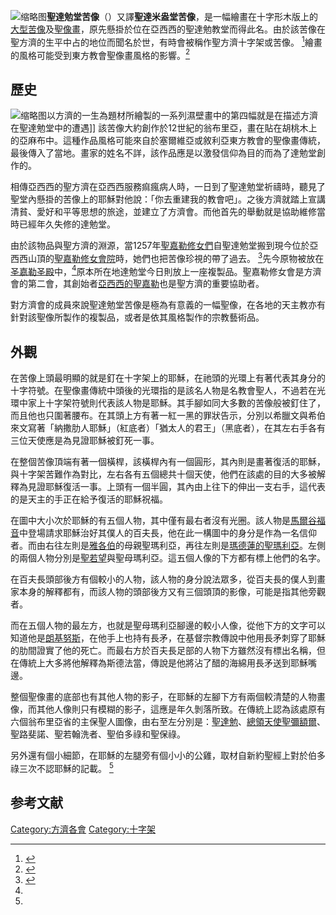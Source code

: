 [[File:Kruis_san_damiano.gif|缩略图]]'''聖達勉堂苦像'''（{{lang-it|Crocifisso di San Damiano}}）又譯'''聖達米盎堂苦像'''，是一幅繪畫在十字形木版上的[[十架苦像|大型苦像]]及[[聖像畫|聖像畫]]，原先懸掛於位在亞西西的聖達勉教堂而得此名。由於該苦像在聖方濟的生平中占的地位而聞名於世，有時會被稱作聖方濟十字架或苦像。 <ref name="輔神">{{cite web|author=錢玲珠|title=聖方濟十字架|url=http://www.catholic.org.tw/theology/public/liyi/topics_arts.html|work=禮儀專題-聖藝|publisher=輔神禮儀研究中心|accessdate=2014-02-19|archive-date=2014-02-23|archive-url=https://web.archive.org/web/20140223041704/http://www.catholic.org.tw/theology/public/liyi/topics_arts.html|dead-url=no}}</ref>繪畫的風格可能受到東方教會聖像畫風格的影響。<ref name="標誌">{{cite web|author=胡健挺|title=聖達勉堂苦像|url=http://www.ofm.org.hk/100-Francis-Clare/142-fn-signsymb/sandam.htm|work=方濟標誌系列|accessdate=2014-02-19|archive-date=2017-12-19|archive-url=https://web.archive.org/web/20171219213641/http://www.ofm.org.hk/100-Francis-Clare/142-fn-signsymb/sandam.htm|dead-url=no}}</ref>

==歷史==
[[File:Giotto_di_Bondone_078.jpg|缩略图]]以方濟的一生為題材所繪製的一系列濕壁畫中的第四幅就是在描述方濟在聖達勉堂中的遭遇]]
該苦像大約創作於12世紀的翁布里亞，畫在貼在胡桃木上的亞麻布中。這種作品風格可能來自於塞爾維亞或敘利亞東方教會的聖像畫傳統，最後傳入了當地。畫家的姓名不詳，該作品應是以激發信仰為目的而為了達勉堂創作的。

相傳亞西西的聖方濟在亞西西服務痲瘋病人時，一日到了聖達勉堂祈禱時，聽見了聖堂內懸掛的苦像上的耶穌對他說：「你去重建我的教會吧」。之後方濟就踏上宣講清貧、愛好和平等思想的旅途，並建立了方濟會。而他首先的舉動就是協助維修當時已經年久失修的達勉堂。

由於該物品與聖方濟的淵源，當1257年[[貧窮修女會|聖嘉勒修女們]]自聖達勉堂搬到現今位於亞西西山頂的[[貧窮修女會|聖嘉勒修女會院]]時，她們也把苦像珍視的帶了過去。 <ref>{{cite web|title=SAN  DAMIANO|url=http://assisi.ccreadbible.org/handbook/Assisi/05%20San%20Damiano.htm|work=亞西西朝聖|access-date=2014-02-27|archive-url=https://web.archive.org/web/20160304115557/http://assisi.ccreadbible.org/handbook/Assisi/05%20San%20Damiano.htm|archive-date=2016-03-04|dead-url=yes}}</ref>先今原物被放在[[圣嘉勒圣殿|圣嘉勒圣殿]]中，<ref name="輔神" />原本所在地達勉堂今日則放上一座複製品。聖嘉勒修女會是方濟會的第二會，其創始者[[亞西西的聖嘉勒|亞西西的聖嘉勒]]也是聖方濟的重要協助者。

對方濟會的成員來說聖達勉堂苦像是極為有意義的一幅聖像，在各地的天主教亦有針對該聖像所製作的複製品，或者是依其風格製作的宗教藝術品。

==外觀==
在苦像上頭最明顯的就是釘在十字架上的耶穌，在祂頭的光環上有著代表其身分的十字符號。在聖像畫傳統中頭後的光環指的是該名人物是名教會聖人，不過若在光環中家上十字架符號則代表該人物是耶穌。其手腳如同大多數的苦像般被釘住了，而且他也只圍著腰布。在其頭上方有著一紅一黑的罪狀告示，分別以希臘文與希伯來文寫著「納撒肋人耶穌」（紅底者）「猶太人的君王」（黑底者），在其左右手各有三位天使應是為見證耶穌被釘死一事。

在整個苦像頂端有著一個橫桿，該橫桿內有一個圓形，其內則是畫著復活的耶穌，與十字架苦難作為對比，左右各有五個總共十個天使，他們在該處的目的大多被解釋為見證耶穌復活一事。上頭有一個半圓，其內由上往下的伸出一支右手，這代表的是天主的手正在給予復活的耶穌祝福。

在圖中大小次於耶穌的有五個人物，其中僅有最右者沒有光圈。該人物是[[馬爾谷福音|馬爾谷福音]]中登場請求耶穌治好其僕人的百夫長，他在此一構圖中的身分是作為一名信仰者。而由右往左則是[[雅各_(西庇太的兒子)|雅各伯]]的母親聖瑪利亞，再往左則是[[抹大拉的瑪利亞|瑪德蓮的聖瑪利亞]]。左側的兩個人物分別是[[聖若望|聖若望]]與聖母瑪利亞。這五個人像的下方都有標上他們的名字。

在百夫長頭部後方有個較小的人物，該人物的身分說法眾多，從百夫長的僕人到畫家本身的解釋都有，而該人物的頭部後方又有三個頭頂的影像，可能是指其他旁觀者。

而在五個人物的最左方，也就是聖母瑪利亞腳邊的較小人像，從他下方的文字可以知道他是[[朗基努斯|朗基努斯]]，在他手上也持有長矛，在基督宗教傳說中他用長矛刺穿了耶穌的肋間證實了他的死亡。而最右方於百夫長足部的人物下方雖然沒有標出名稱，但在傳統上大多將他解釋為斯德法當，傳說是他將沾了醋的海綿用長矛送到耶穌嘴邊。

整個聖像畫的底部也有其他人物的影子，在耶穌的左腳下方有兩個較清楚的人物畫像，而其他人像則只有模糊的影子，這應是年久剝落所致。在傳統上認為該處原有六個翁布里亞省的主保聖人圖像，由右至左分別是：[[聖達勉|聖達勉]]、[[彌額爾|總領天使聖彌額爾]]、聖路斐諾、聖若翰洗者、聖伯多祿和聖保祿。

另外還有個小細節，在耶穌的左腿旁有個小小的公雞，取材自新約聖經上對於伯多祿三次不認耶穌的記載。 <ref name="標誌" />

==参考文献==
{{reflist}}

[[Category:方濟各會|Category:方濟各會]]
[[Category:十字架|Category:十字架]]